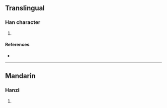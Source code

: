 {{character info/new}}
==Translingual==

===Han character===
{{Han char|rn=86|rad=火|as=05|sn=9|four=|canj=FIR|ids=⿰火台}}

# {{defn|Han|sort=火05}}

====References====
* {{Han ref|kx=0668.290|dkj=18958|dj=1078.050|hdz=32198.030|uh=70B2|ud=28850}}

----

==Mandarin==

===Hanzi===
{{cmn-hanzi|pin=[[tái]] ([[tai2]])|wg=t'ai<sup>2</sup>}}

# {{defn|lang=cmn|sort=火05}}